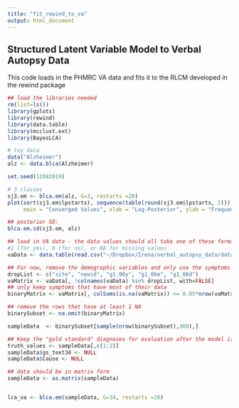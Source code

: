```yaml
---
title: "fit_rewind_to_va"
output: html_document
---
```


## Structured Latent Variable Model to Verbal Autopsy Data

This code loads in the PHMRC VA data and fits it to the RLCM developed in the rewind package 

```r
## load the libraries needed 
rm(list=ls())
library(gplots)
library(rewind)
library(data.table)
library(mcclust.ext)
library(BayesLCA)

```


```r

# toy data 
data("Alzheimer")
alz <- data.blca(Alzheimer)

set.seed(11082019)

# 3 classes
sj3.em <- blca.em(alz, G=3, restarts =20)
plot(sort(sj3.em$lpstarts), sequence(table(round(sj3.em$lpstarts, 2))),
     main = "Converged Values", xlab = "Log-Posterior", ylab = "Frequency")

## posterior SD:
blca.em.sd(sj3.em, alz)

```

```r

## load in VA data - the data values should all take one of these formats:
#1 (for yes), 0 (for no), or NA for missing values 
vaData <- data.table(read.csv("~/Dropbox/Irena/verbal_autopsy_data/data_freeze/datafreeze_07292019_binary.csv"))

## For now, remove the demographic variables and only use the symptoms 
dropList <- c("site", "newid", "g1_06y", "g1_06m", "g1_06d")
vaMatrix <- vaData[, !colnames(vaData) %in% dropList, with=FALSE]
## only keep symptoms that have most of their data 
binaryMatrix <- vaMatrix[, colSums(is.na(vaMatrix)) <= 0.05*nrow(vaMatrix),with=FALSE]

## remove the rows that have at least 1 NA 
binarySubset <- na.omit(binaryMatrix)

sampleData  <- binarySubset[sample(nrow(binarySubset),300),]

## Keep the "gold standard" diagnoses for evaluation after the model is done 
truth_values <- sampleData[,c(1:2)]
sampleData$gs_text34 <- NULL
sampleData$Cause <- NULL

## data should be in matrix form 
sampleData <- as.matrix(sampleData)


lca_va <- blca.em(sampleData, G=34, restarts =20)



```
